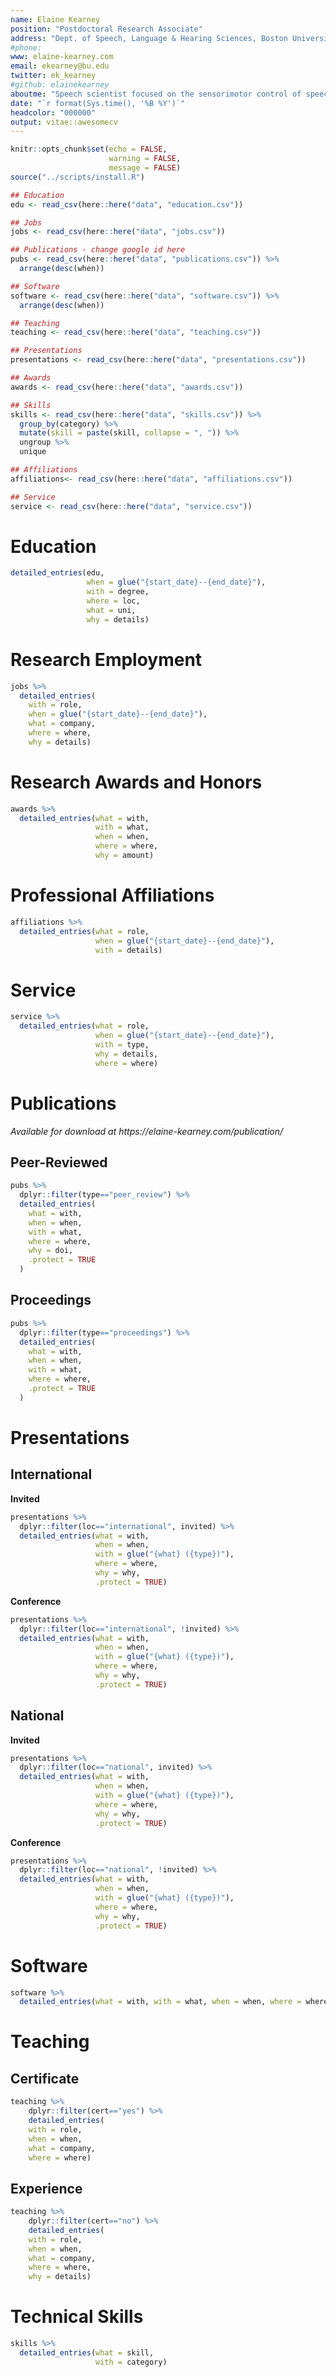 ```yaml
---
name: Elaine Kearney
position: "Postdoctoral Research Associate"
address: "Dept. of Speech, Language & Hearing Sciences, Boston University"
#phone: 
www: elaine-kearney.com
email: ekearney@bu.edu
twitter: ek_kearney
#github: elainekearney
aboutme: "Speech scientist focused on the sensorimotor control of speech production in individuals with and without motor speech disorders. I conduct both basic science and clinical research that leverages my expertise in behavioral, computational modeling, and neuroimaging methods. The long-term aim of my research program is to expand the evidence-based treatment options available to those with communication disorders."
date: "`r format(Sys.time(), '%B %Y')`"
headcolor: "000000"
output: vitae::awesomecv
---
```


```r
knitr::opts_chunk$set(echo = FALSE, 
                      warning = FALSE,
                      message = FALSE)
source("../scripts/install.R")
```

```r
## Education
edu <- read_csv(here::here("data", "education.csv"))

## Jobs
jobs <- read_csv(here::here("data", "jobs.csv"))

## Publications - change google id here
pubs <- read_csv(here::here("data", "publications.csv")) %>% 
  arrange(desc(when))

## Software
software <- read_csv(here::here("data", "software.csv")) %>% 
  arrange(desc(when)) 

## Teaching
teaching <- read_csv(here::here("data", "teaching.csv"))

## Presentations
presentations <- read_csv(here::here("data", "presentations.csv"))

## Awards
awards <- read_csv(here::here("data", "awards.csv"))

## Skills
skills <- read_csv(here::here("data", "skills.csv")) %>% 
  group_by(category) %>% 
  mutate(skill = paste(skill, collapse = ", ")) %>% 
  ungroup %>% 
  unique

## Affiliations
affiliations<- read_csv(here::here("data", "affiliations.csv"))

## Service
service <- read_csv(here::here("data", "service.csv"))
```

# Education 
```r
detailed_entries(edu, 
                 when = glue("{start_date}--{end_date}"),
                 with = degree,
                 where = loc,
                 what = uni,
                 why = details)

```

# Research Employment

```r
jobs %>% 
  detailed_entries(
    with = role,
    when = glue("{start_date}--{end_date}"),
    what = company,
    where = where,
    why = details)
```

# Research Awards and Honors

```r
awards %>% 
  detailed_entries(what = with, 
                   with = what, 
                   when = when, 
                   where = where, 
                   why = amount)
```

# Professional Affiliations

```r
affiliations %>% 
  detailed_entries(what = role,
                   when = glue("{start_date}--{end_date}"),
                   with = details)
```
# Service

```r
service %>% 
  detailed_entries(what = role,
                   when = glue("{start_date}--{end_date}"),
                   with = type,
                   why = details,
                   where = where)
```
\pagebreak
# Publications
*Available for download at https://elaine-kearney.com/publication/*

## Peer-Reviewed
```r
pubs %>% 
  dplyr::filter(type=="peer_review") %>% 
  detailed_entries(
    what = with,
    when = when,
    with = what,
    where = where,
    why = doi,
    .protect = TRUE
  )
```

## Proceedings
```r
pubs %>% 
  dplyr::filter(type=="proceedings") %>% 
  detailed_entries(
    what = with,
    when = when,
    with = what,
    where = where,
    .protect = TRUE
  )
```

# Presentations

## International

**Invited**
```r
presentations %>%
  dplyr::filter(loc=="international", invited) %>%
  detailed_entries(what = with, 
                   when = when,
                   with = glue("{what} ({type})"),
                   where = where,
                   why = why,
                   .protect = TRUE)
```

**Conference**
```r
presentations %>%
  dplyr::filter(loc=="international", !invited) %>%
  detailed_entries(what = with,
                   when = when,
                   with = glue("{what} ({type})"),
                   where = where,
                   why = why,
                   .protect = TRUE)
```

## National

**Invited**
```r
presentations %>%
  dplyr::filter(loc=="national", invited) %>%
  detailed_entries(what = with,
                   when = when,
                   with = glue("{what} ({type})"),
                   where = where,
                   why = why,
                   .protect = TRUE)
```
**Conference**

```r
presentations %>%
  dplyr::filter(loc=="national", !invited) %>%
  detailed_entries(what = with,
                   when = when,
                   with = glue("{what} ({type})"),
                   where = where,
                   why = why,
                   .protect = TRUE)
```

# Software

```r
software %>% 
  detailed_entries(what = with, with = what, when = when, where = where, why = why)
```
\pagebreak
# Teaching

## Certificate
```r
teaching %>%
    dplyr::filter(cert=="yes") %>%
    detailed_entries(
    with = role,
    when = when,
    what = company,
    where = where)
```
## Experience
```r
teaching %>%
    dplyr::filter(cert=="no") %>%
    detailed_entries(
    with = role,
    when = when,
    what = company,
    where = where,
    why = details)
```

# Technical Skills

```r
skills %>% 
  detailed_entries(what = skill, 
                   with = category)
```
\pagebreak